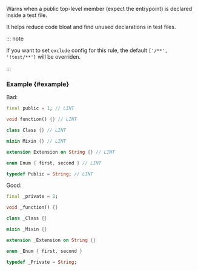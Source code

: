 
<RuleDetails version="4.17.0" severity="warning" />

Warns when a public top-level member (expect the entrypoint) is declared inside a test file.

It helps reduce code bloat and find unused declarations in test files.

::: note

If you want to set `exclude` config for this rule, the default `['/**', '!test/**']` will be overriden.

:::

### Example {#example}

Bad:

```dart
final public = 1; // LINT

void function() {} // LINT

class Class {} // LINT

mixin Mixin {} // LINT

extension Extension on String {} // LINT

enum Enum { first, second } // LINT

typedef Public = String; // LINT
```

Good:

```dart
final _private = 2;

void _function() {}

class _Class {}

mixin _Mixin {}

extension _Extension on String {}

enum _Enum { first, second }

typedef _Private = String;
```
